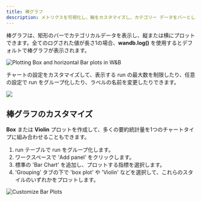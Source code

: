 ```yaml
---
title: 棒グラフ
description: メトリクスを可視化し、軸をカスタマイズし、カテゴリー データをバーとして比較します。
---
```


棒グラフは、矩形のバーでカテゴリカルデータを表示し、縦または横にプロットできます。全てのログされた値が長さ1の場合、**wandb.log()** を使用するとデフォルトで棒グラフが表示されます。

<Frame>
    <img src="/images/app_ui/bar_plot.png" alt="Plotting Box and horizontal Bar plots in W&B"  />
</Frame>

チャートの設定をカスタマイズして、表示する run の最大数を制限したり、任意の設定で run をグループ化したり、ラベルの名前を変更したりできます。

<Frame>
    <img src="/images/app_ui/bar_plot_custom.png"  />
</Frame>

## 棒グラフのカスタマイズ

**Box** または **Violin** プロットを作成して、多くの要約統計量を1つのチャートタイプに組み合わせることもできます。

1. run テーブルで run をグループ化します。
2. ワークスペースで 'Add panel' をクリックします。
3. 標準の 'Bar Chart' を追加し、プロットする指標を選択します。
4. 'Grouping' タブの下で 'box plot' や 'Violin' などを選択して、これらのスタイルのいずれかをプロットします。

<Frame>
    <img src="/images/app_ui/bar_plots.gif" alt="Customize Bar Plots"  />
</Frame>